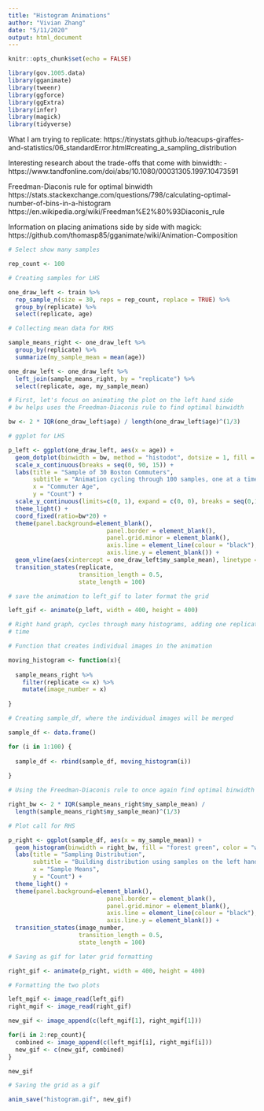 ```yaml
---
title: "Histogram Animations"
author: "Vivian Zhang"
date: "5/11/2020"
output: html_document
---
```


```r
knitr::opts_chunk$set(echo = FALSE)

library(gov.1005.data)
library(gganimate)
library(tweenr)
library(ggforce)
library(ggExtra)
library(infer)
library(magick)
library(tidyverse)

```

What I am trying to replicate:
https://tinystats.github.io/teacups-giraffes-and-statistics/06_standardError.html#creating_a_sampling_distribution

Interesting research about the trade-offs that come with binwidth:
- https://www.tandfonline.com/doi/abs/10.1080/00031305.1997.10473591

Freedman-Diaconis rule for optimal binwidth
https://stats.stackexchange.com/questions/798/calculating-optimal-number-of-bins-in-a-histogram
https://en.wikipedia.org/wiki/Freedman%E2%80%93Diaconis_rule

Information on placing animations side by side with magick:
https://github.com/thomasp85/gganimate/wiki/Animation-Composition

```r

# Select show many samples

rep_count <- 100

# Creating samples for LHS

one_draw_left <- train %>% 
  rep_sample_n(size = 30, reps = rep_count, replace = TRUE) %>%
  group_by(replicate) %>%
  select(replicate, age)

# Collecting mean data for RHS

sample_means_right <- one_draw_left %>%
  group_by(replicate) %>%
  summarize(my_sample_mean = mean(age))

one_draw_left <- one_draw_left %>%
  left_join(sample_means_right, by = "replicate") %>%
  select(replicate, age, my_sample_mean)

# First, let's focus on animating the plot on the left hand side
# bw helps uses the Freedman-Diaconis rule to find optimal binwidth

bw <- 2 * IQR(one_draw_left$age) / length(one_draw_left$age)^(1/3)

# ggplot for LHS

p_left <- ggplot(one_draw_left, aes(x = age)) +
  geom_dotplot(binwidth = bw, method = "histodot", dotsize = 1, fill = "forest green") +
  scale_x_continuous(breaks = seq(0, 90, 15)) +
  labs(title = "Sample of 30 Boston Commuters",
       subtitle = "Animation cycling through 100 samples, one at a time",
       x = "Commuter Age",
       y = "Count") +
  scale_y_continuous(limits=c(0, 1), expand = c(0, 0), breaks = seq(0,1,1/20), labels=seq(0,20))+
  theme_light() +
  coord_fixed(ratio=bw*20) +
  theme(panel.background=element_blank(),
                            panel.border = element_blank(),
                            panel.grid.minor = element_blank(),
                            axis.line = element_line(colour = "black"),
                            axis.line.y = element_blank()) +
  geom_vline(aes(xintercept = one_draw_left$my_sample_mean), linetype = "dashed") +
  transition_states(replicate,
                    transition_length = 0.5,
                    state_length = 100)

# save the animation to left_gif to later format the grid

left_gif <- animate(p_left, width = 400, height = 400)

```

```r

# Right hand graph, cycles through many histograms, adding one replicate at a
# time

# Function that creates individual images in the animation

moving_histogram <- function(x){
  
  sample_means_right %>%
    filter(replicate <= x) %>%
    mutate(image_number = x)
  
}

# Creating sample_df, where the individual images will be merged

sample_df <- data.frame()

for (i in 1:100) {
  
  sample_df <- rbind(sample_df, moving_histogram(i))
  
}

# Using the Freedman-Diaconis rule to once again find optimal binwidth

right_bw <- 2 * IQR(sample_means_right$my_sample_mean) /
  length(sample_means_right$my_sample_mean)^(1/3)

# Plot call for RHS

p_right <- ggplot(sample_df, aes(x = my_sample_mean)) +
  geom_histogram(binwidth = right_bw, fill = "forest green", color = "white") +
  labs(title = "Sampling Distribution",
       subtitle = "Building distribution using samples on the left hand graph",
       x = "Sample Means",
       y = "Count") +
  theme_light() +
  theme(panel.background=element_blank(),
                            panel.border = element_blank(),
                            panel.grid.minor = element_blank(),
                            axis.line = element_line(colour = "black"),
                            axis.line.y = element_blank()) +
  transition_states(image_number,
                    transition_length = 0.5,
                    state_length = 100)

# Saving as gif for later grid formatting

right_gif <- animate(p_right, width = 400, height = 400)

```

```r

# Formatting the two plots

left_mgif <- image_read(left_gif)
right_mgif <- image_read(right_gif)

new_gif <- image_append(c(left_mgif[1], right_mgif[1]))

for(i in 2:rep_count){
  combined <- image_append(c(left_mgif[i], right_mgif[i]))
  new_gif <- c(new_gif, combined)
}

new_gif

```


```r

# Saving the grid as a gif

anim_save("histogram.gif", new_gif)

```

